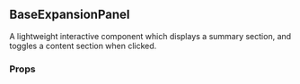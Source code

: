 

<Meta
  decorators={[withKnobs]}
  component={BaseExpansionPanel}
  title="Banners|BaseExpansionPanel"
/>

<div style={{ position: 'relative', bottom: '20px' }}>

  ## BaseExpansionPanel

  A lightweight interactive component which displays a summary section,
  and toggles a content section when clicked.

  ### Props

  <div style={{ position: 'relative', bottom: '20px' }}>
    <Props of={BaseExpansionPanel} />
  </div>

</div>
